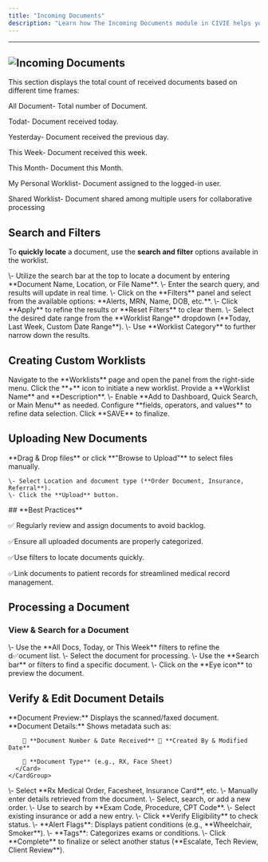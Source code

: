 ```yaml
---
title: "Incoming Documents"
description: "Learn how The Incoming Documents module in CIVIE helps you manage, categorize, and process received documents related to patients, orders, and billing. It ensures that important medical records are efficiently handled and easily accessible to manage and process incoming documents in CIVIE."
---
```


---


## ![Incoming Documents](/images/IncomingDocument.png)

<Card title="Summary Section" icon="section">
  This section displays the total count of received documents based on different time frames:

  All Document- Total number of Document.

  Todat- Document received today.

  Yesterday- Document received the previous day.

  This Week- Document received this week.

  This Month- Document this Month.
</Card>

<Card title="Worklists" icon="list">
  My Personal Worklist- Document assigned to the logged-in user.

  Shared Worklist- Document shared among multiple users for collaborative processing
</Card>

## <Icon icon="filter-list" iconType="duotone" color="black" size="27" />  **Search and Filters**

To **quickly locate** a document, use the **search and filter** options available in the worklist.

<Steps>
  <Step title="Search Fields">
    \- Utilize the search bar at the top to locate a document by entering **Document Name, Location, or File Name**.
    \- Enter the search query, and results will update in real time.
  </Step>
  <Step title="Filter Panel">
    \- Click on the **Filters** panel and select from the available options: **Alerts, MRN, Name, DOB, etc.**.
    \- Click **Apply** to refine the results or **Reset Filters** to clear them.
  </Step>
  <Step title="Worklist Dropdown">
    \- Select the desired date range from the **Worklist Range** dropdown (**Today, Last Week, Custom Date Range**).
    \- Use **Worklist Category** to further narrow down the results.
  </Step>
</Steps>

## <Icon icon="list-ul" iconType="duotone" color="black" size="27" /> **Creating Custom Worklists**

<Steps>
  <Step title="Access the Worklist Panel">
    Navigate to the **Worklists** page and open the panel from the right-side menu.
  </Step>
  <Step title="Create a New Worklist">
    Click the **+** icon to initiate a new worklist.
  </Step>
  <Step title="Enter Worklist Details">
    Provide a **Worklist Name** and **Description**.
  </Step>
  <Step title="Configure Access Preferences">
    \- Enable **Add to Dashboard, Quick Search, or Main Menu** as needed.
  </Step>
  <Step title="Define Filter Conditions">
    Configure **fields, operators, and values** to refine data selection.
  </Step>
  <Step title="Save the Worklist">
    Click **SAVE** to finalize.
  </Step>
</Steps>

## <Icon icon="upload" iconType="duotone" color="black" size="27" /> **Uploading New Documents**

<Steps>
  <Step title="Click 'Upload Files' in the top-right corner.">
    
  </Step>
  <Step title="Upload Methods">
    **Drag & Drop files** or click **"Browse to Upload"** to select files manually.

    \- Select Location and document type (**Order Document, Insurance, Referral**).
    \- Click the **Upload** button.
  </Step>
</Steps>

<Note>
  ## **Best Practices**

  ✅ Regularly review and assign documents to avoid backlog.

  ✅Ensure all uploaded documents are properly categorized.

  ✅Use filters to locate documents quickly.

  ✅Link documents to patient records for streamlined medical record management.
</Note>

## <Icon icon="file-check" iconType="duotone" color="black" size="27" />**Processing a Document**

### **View & Search for a Document**

<Steps>
  <Step title="Filter & Select">
    \- Use the **All Docs, Today, or This Week** filters to refine the d✅ocument list.
    \- Select the document for processing.
  </Step>
  <Step title="Search">
    \- Use the **Search bar** or filters to find a specific document.
  </Step>
  <Step title="View Document">
    \- Click on the **Eye icon** to preview the document.
  </Step>
</Steps>

## <Icon icon="pencil" iconType="duotone" color="black" size="27" /> **Verify & Edit Document Details**

<Steps>
  <Step title="Click the Edit (✏️) icon">
    <CardGroup cols="2">
      <Card title="Left Panel " icon="left">
        **Document Preview:** Displays the scanned/faxed document.
      </Card>
      <Card title="Right Panel" icon="Right">
        **Document Details:** Shows metadata such as:

        📑 **Document Number & Date Received** 👤 **Created By & Modified Date**

        📄 **Document Type** (e.g., RX, Face Sheet)
      </Card>
    </CardGroup>
  </Step>
  <Step title="Assign Document Type">
    \- Select **Rx Medical Order, Facesheet, Insurance Card**, etc.
  </Step>
  <Step title="Enter Patient Information">
    \- Manually enter details retrieved from the document.
  </Step>
  <Step title="Order Detail Field">
    \- Select, search, or add a new order.
    \- Use <Icon icon="magnifying-glass" iconType="solid" /> to search by **Exam Code, Procedure, CPT Code**.
  </Step>
  <Step title="Manage Insurance Information">
    \- Select existing insurance or add a new entry.
    \- Click **Verify Eligibility** to check status.
  </Step>
  <Step title="Managing Alerts & Tags">
    \- **Alert Flags**: Displays patient conditions (e.g., **Wheelchair, Smoker**).
    \- **Tags**: Categorizes exams or conditions.
  </Step>
  <Step title="Complete Button">
    \- Click **Complete** to finalize or select another status (**Escalate, Tech Review, Client Review**).
  </Step>
</Steps>